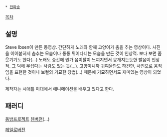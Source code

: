  * [[전파송]]

{{{#!html
<object width="480" height="360"><param name="movie" value="http://www.youtube.com/v/SaA_cs4WZHM?version=3&amp;hl=en_US&amp;rel=0"></param><param name="allowFullScreen" value="true"></param><param name="allowscriptaccess" value="always"></param><embed src="http://www.youtube.com/v/SaA_cs4WZHM?version=3&amp;hl=en_US&amp;rel=0" type="application/x-shockwave-flash" width="480" height="360" allowscriptaccess="always" allowfullscreen="true"></embed></object><br>}}}

[[목차]]

== 설명 ==
Steve Ibsen이 만든 동영상. 간단하게 노래와 함께 고양이가 춤을 추는 영상이다.
사진을 이어붙혀서 춤추는 모습이나 통통 튀어다니는 모습을 만든 것이 인상적. 보다 보면 좀 웃기기도 한다(...)
노래도 중간에 뭔가 음이탈이 느껴지면서 뭉개지는듯한 발음이 인상적. 그 덕에 무섭다는 사람도 있는 듯(...). 고양이니까 귀여울만도 하건만, 사진으로 움직임을 표현한 것이나 보컬의 기묘한 창법(...) 때문에 기묘하면서도 재미있는 영상이 되었다.

제작자는 시애틀 미대에서 애니메이션을 배우고 있다고 한다.

== 패러디 ==
{{{#!html
<object width="560" height="315"><param name="movie" value="//www.youtube.com/v/X4jKH__1j5g?version=3&amp;hl=de_DE"></param><param name="allowFullScreen" value="true"></param><param name="allowscriptaccess" value="always"></param><embed src="//www.youtube.com/v/X4jKH__1j5g?version=3&amp;hl=de_DE" type="application/x-shockwave-flash" width="560" height="315" allowscriptaccess="always" allowfullscreen="true"></embed></object>}}}
[[동방프로젝트]] [[첸]]버전(...)

{{{#!html
<object width="420" height="315"><param name="movie" value="//www.youtube.com/v/uK_LAWm4vR4?version=3&amp;hl=de_DE"></param><param name="allowFullScreen" value="true"></param><param name="allowscriptaccess" value="always"></param><embed src="//www.youtube.com/v/uK_LAWm4vR4?version=3&amp;hl=de_DE" type="application/x-shockwave-flash" width="420" height="315" allowscriptaccess="always" allowfullscreen="true"></embed></object>}}}
[[헤일로]]버전 

